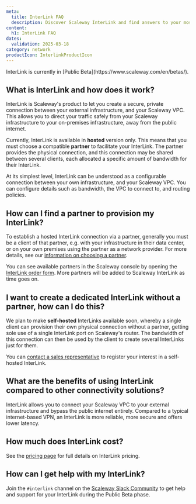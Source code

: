 ```yaml
---
meta:
  title: InterLink FAQ
  description: Discover Scaleway InterLink and find answers to your most common questions.
content:
  h1: InterLink FAQ
dates:
  validation: 2025-03-18
category: network
productIcon: InterlinkProductIcon
---
```


<Message type="important">
InterLink is currently in [Public Beta](https://www.scaleway.com/en/betas/).
</Message>

## What is InterLink and how does it work?

InterLink is Scaleway's product to let you create a secure, private connection between your external infrastructure, and your Scaleway VPC. This allows you to direct your traffic safely from your Scaleway infrastructure to your on-premises infrastructure, away from the public internet.

Currently, InterLink is available in **hosted** version only. This means that you must choose a compatible **partner** to facilitate your InterLink. The partner provides the physical connection, and this connection may be shared between several clients, each allocated a specific amount of bandwidth for their InterLink.

At its simplest level, InterLink can be understood as a configurable connection between your own infrastructure, and your Scaleway VPC. You can configure details such as bandwidth, the VPC to connect to, and routing policies.

## How can I find a partner to provision my InterLink?

To establish a hosted InterLink connection via a partner, generally you must be a client of that partner, e.g. with your infrastructure in their data center, or on your own premises using the partner as a network provider. For more details, see our [information on choosing a partner](/interlink/reference-content/overview/how-to-choose-a-partner).

You can see available partners in the Scaleway console by opening the [InterLink order form](https://console.scaleway.com/interlink/links/order). More partners will be added to Scaleway InterLink as time goes on.

## I want to create a dedicated InterLink without a partner, how can I do this?

We plan to make **self-hosted** InterLinks available soon, whereby a single client can provision their own physical connection without a partner, getting sole use of a single InterLink port on Scaleway's router. The bandwidth of this connection can then be used by the client to create several InterLinks just for them.

You can [contact a sales representative](https://www.scaleway.com/en/contact-sales/) to register your interest in a self-hosted InterLink.

## What are the benefits of using InterLink compared to other connectivity solutions?

InterLink allows you to connect your Scaleway VPC to your external infrastructure and bypass the public internet entirely. Compared to a typical internet-based VPN, an InterLink is more reliable, more secure and offers lower latency.
    
## How much does InterLink cost?

See the [pricing page](https://www.scaleway.com/en/pricing/network/) for full details on InterLink pricing.

## How can I get help with my InterLink?

Join the `#interlink` channel on the [Scaleway Slack Community](/tutorials/scaleway-slack-community/) to get help and support for your InterLink during the Public Beta phase.